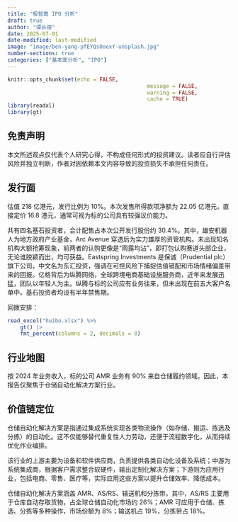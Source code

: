 ```yaml
---
title: "极智嘉 IPO 分析"
draft: true
author: "谭长德"
date: 2025-07-01
date-modified: last-modified
image: "image/ben-yang-pfEYQsOoexY-unsplash.jpg"
number-sections: true
categories: ["基本面分析", "IPO"]
---
```


```r
knitr::opts_chunk$set(echo = FALSE,
											message = FALSE,
											warning = FALSE,
											cache = TRUE)
library(readxl)
library(gt)
```

::: {.callout-important}
## 免责声明

本文所述观点仅代表个人研究心得，不构成任何形式的投资建议。读者应自行评估风险并独立判断，作者对因依赖本文内容导致的投资损失不承担任何责任。
:::

## 发行面

估值 218 亿港元，发行比例为 10%。本次发售所得款项净额为 22.05 亿港元。直接定价 16.8 港元，通常可视为标的公司具有较强议价能力。

共有四名基石投资者，合计配售占本次公开发行股份约 30.4%。其中，雄安机器人为地方政府产业基金，Arc Avenue 穿透后为实力雄厚的资管机构。未出现知名机构大额抢筹现象，前两者的认购更像是“雨露均沾”，即打包认购赛道头部企业，无论谁脱颖而出，均可获益。Eastspring Investments 是保诚（Prudential plc）旗下公司，中文名为东汇投资，强调在可控风险下捕捉估值错配和市场情绪偏差带来的回报。亿格背后为纵腾网络，全球跨境电商基础设施服务商，近年来发展迅猛，团队以年轻人为主。纵腾与标的公司应有业务往来，但未出现在前五大客户名单中。基石投资者均设有半年禁售期。

回拨安排：

```r
read_excel("huibo.xlsx") %>% 
	gt() |> 
	fmt_percent(columns = 2, decimals = 0)
```

## 行业地图

按 2024 年业务收入，标的公司 AMR 业务有 90% 来自仓储履约领域。因此，本报告仅聚焦于仓储自动化解决方案行业。

## 价值链定位

仓储自动化解决方案是指通过集成系统实现各类物流操作（如存储、搬运、拣选及分拣）的自动化。这不仅能够替代重复性人力劳动，还便于流程数字化，从而持续优化作业编排。

该行业的上游主要为设备和软件供应商，负责提供各类自动化设备及系统；中游为系统集成商，根据客户需求整合软硬件，输出定制化解决方案；下游则为应用行业，包括电商、零售、医疗等，实际应用这些方案以提升仓储效率、降低成本。

仓储自动化解决方案涵盖 AMR、AS/RS、输送机和分拣带。其中，AS/RS 主要用于仓库自动存取货物，占全球仓储自动化市场约 26%；AMR 可应用于仓储、拣选、分拣等多种操作，市场份额为 8%；输送机占 19%，分拣带占 18%。



